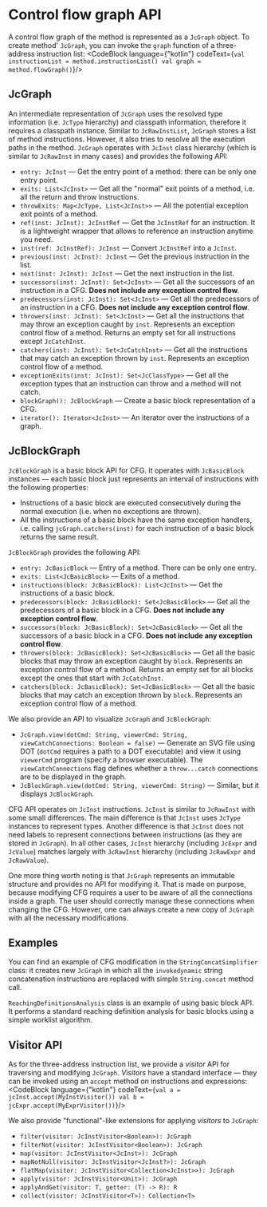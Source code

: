 
# Control flow graph API

A control flow graph of the method is represented as a `JcGraph` object. To create method' `JcGraph`, you can invoke the `graph` function of a three-address instruction list:
<CodeBlock language={"kotlin"} codeText={`
    val instructionList = method.instructionList()
    val graph = method.flowGraph()
`}/>

## JcGraph

An intermediate representation of `JcGraph` uses the resolved type information (i.e. `JcType`
hierarchy) and classpath information, therefore it requires a classpath instance.
Similar to `JcRawInstList`, `JcGraph` stores a list of method instructions. However, it
also tries to resolve all the execution paths in the method. `JcGraph` operates with
`JcInst` class hierarchy (which is similar to `JcRawInst` in many cases) and provides the following API:
* `entry: JcInst` &mdash; Get the entry point of a method: there can be only one entry point.
* `exits: List<JcInst>` &mdash; Get all the "normal" exit points of a method, i.e. all the return and throw
  instructions.
* `throwExits: Map<JcType, List<JcInst>>` &mdash; All the potential exception exit points of a method.
* `ref(inst: JcInst): JcInstRef` &mdash; Get the `JcInstRef` for an instruction. It is a lightweight wrapper that
  allows to reference an instruction anytime you need.
* `inst(ref: JcInstRef): JcInst` &mdash; Convert `JcInstRef` into a `JcInst`.
* `previous(inst: JcInst): JcInst` &mdash; Get the previous instruction in the list.
* `next(inst: JcInst): JcInst` &mdash; Get the next instruction in the list.
* `successors(inst: JcInst): Set<JcInst>` &mdash; Get all the successors of an instruction
  in a CFG. **Does not include any exception control flow**.
* `predecessors(inst: JcInst): Set<JcInst>` &mdash; Get all the predecessors of an instruction
  in a CFG. **Does not include any exception control flow**.
* `throwers(inst: JcInst): Set<JcInst>` &mdash; Get all the instructions that may throw an
  exception caught by `inst`. Represents an exception control flow of
  a method. Returns an empty set for all instructions except `JcCatchInst`.
* `catchers(inst: JcInst): Set<JcCatchInst>` &mdash; Get all the instructions that may catch an
  exception thrown by `inst`. Represents an exception control flow of
  a method.
* `exceptionExits(inst: JcInst): Set<JcClassType>` &mdash; Get all the exception types that
  an instruction can throw and a method will not catch.
* `blockGraph(): JcBlockGraph` &mdash; Create a basic block representation of a CFG.
* `iterator(): Iterator<JcInst>` &mdash; An iterator over the instructions of a graph.

## JcBlockGraph

`JcBlockGraph` is a basic block API for CFG. It operates with `JcBasicBlock` instances — each
basic block just represents an interval of instructions with the following properties:
* Instructions of a basic block are executed consecutively during
  the normal execution (i.e. when no exceptions are thrown).
* All the instructions of a basic block have the same exception handlers, i.e. calling
  `jcGraph.catchers(inst)` for each instruction of a basic block returns the same result.

`JcBlockGraph` provides the following API:
* `entry: JcBasicBlock` &mdash; Entry of a method. There can be only one entry.
* `exits: List<JcBasicBlock>` &mdash; Exits of a method.
* `instructions(block: JcBasicBlock): List<JcInst>` &mdash; Get the instructions of a basic
  block.
* `predecessors(block: JcBasicBlock): Set<JcBasicBlock>` &mdash; Get all the predecessors of a
  basic block in a CFG. **Does not include any exception control flow**.
* `successors(block: JcBasicBlock): Set<JcBasicBlock>` &mdash; Get all the successors of a
  basic block in a CFG. **Does not include any exception control flow**.
* `throwers(block: JcBasicBlock): Set<JcBasicBlock>` &mdash; Get all the basic blocks that may throw an
  exception caught by `block`. Represents an exception control flow of
  a method. Returns an empty set for all blocks except the ones that start with `JcCatchInst`.
* `catchers(block: JcBasicBlock): Set<JcBasicBlock>` &mdash; Get all the basic blocks that may catch an
  exception thrown by `block`. Represents an exception control flow of a method.

We also provide an API to visualize `JcGraph` and `JcBlockGraph`:
* `JcGraph.view(dotCmd: String, viewerCmd: String, viewCatchConnections: Boolean = false)` &mdash;
  Generate an SVG file using DOT (`dotCmd` requires a path to a DOT executable) and view
  it using `viewerCmd` program (specify a browser executable). The `viewCatchConnections` flag
  defines whether a `throw...catch` connections are to be displayed in the graph.
* `JcBlockGraph.view(dotCmd: String, viewerCmd: String)` &mdash; Similar, but it displays
  `JcBlockGraph`.

CFG API operates on `JcInst` instructions. `JcInst` is similar to `JcRawInst` with some
small differences. The main difference is that `JcInst` uses `JcType` instances to represent
types. Another difference is that `JcInst` does not need labels to represent connections
between instructions (as they are stored in `JcGraph`). In all other cases, `JcInst` hierarchy
(including `JcExpr` and `JcValue`) matches largely with `JcRawInst` hierarchy
(including `JcRawExpr` and `JcRawValue`).

One more thing worth noting is that `JcGraph` represents an immutable structure and provides no API for modifying it. That is made on purpose, because modifying CFG
requires a user to be aware of all the connections inside a graph. The user should correctly manage
these connections when changing the CFG. However, one can always create a new copy of
`JcGraph` with all the necessary modifications.

## Examples

You can find an example of CFG modification in the `StringConcatSimplifier` class: it creates new
`JcGraph` in which all the `invokedynamic` string concatenation instructions are
replaced with simple `String.concat` method call.

`ReachingDefinitionsAnalysis` class is an example of using basic block API. It performs
a standard reaching definition analysis for basic blocks using a simple worklist algorithm.

## Visitor API

As for the three-address instruction list, we provide a _visitor_ API for traversing and
modifying `JcGraph`. _Visitors_ have a standard interface — they can be invoked using an
`accept` method on instructions and expressions:
<CodeBlock language={"kotlin"} codeText={`
val a = jcInst.accept(MyInstVisitor())
val b = jcExpr.accept(MyExprVisitor())
`}/>

We also provide "functional"-like extensions for applying _visitors_ to `JcGraph`:
* `filter(visitor: JcInstVisitor<Boolean>): JcGraph`
* `filterNot(visitor: JcInstVisitor<Boolean>): JcGraph`
* `map(visitor: JcInstVisitor<JcInst>): JcGraph`
* `mapNotNull(visitor: JcInstVisitor<JcInst?>): JcGraph`
* `flatMap(visitor: JcInstVisitor<Collection<JcInst>>): JcGraph`
* `apply(visitor: JcInstVisitor<Unit>): JcGraph`
* `applyAndGet(visitor: T, getter: (T) -> R): R`
* `collect(visitor: JcInstVisitor<T>): Collection<T>`
